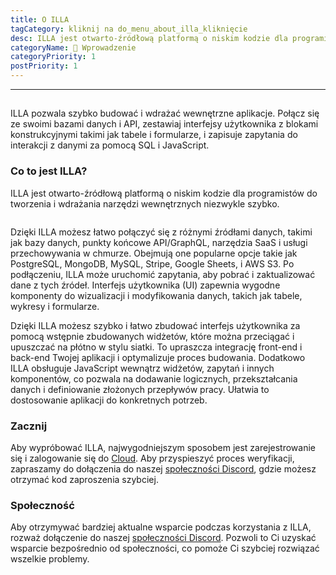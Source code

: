 ```yaml
---
title: O ILLA
tagCategory: kliknij na do_menu_about_illa_kliknięcie
desc: ILLA jest otwarto-źródłową platformą o niskim kodzie dla programistów do tworzenia i wdrażania narzędzi wewnętrznych niezwykle szybko.
categoryName: 👋 Wprowadzenie
categoryPriority: 1
postPriority: 1
---
```


* * *

## <Heading hidden>O ILLA</Heading>

ILLA pozwala szybko budować i wdrażać wewnętrzne aplikacje. Połącz się ze swoimi bazami danych i API, zestawiaj interfejsy użytkownika z blokami konstrukcyjnymi takimi jak tabele i formularze, i zapisuje zapytania do interakcji z danymi za pomocą SQL i JavaScript.

### Co to jest ILLA?

ILLA jest otwarto-źródłową platformą o niskim kodzie dla programistów do tworzenia i wdrażania narzędzi wewnętrznych niezwykle szybko.

<img
  src='https://cdn.illacloud.com/official-website/img/docs/introduction/about-illa-cloud.png'
  alt=""
/>

Dzięki ILLA możesz łatwo połączyć się z różnymi źródłami danych, takimi jak bazy danych, punkty końcowe API/GraphQL, narzędzia SaaS i usługi przechowywania w chmurze. Obejmują one popularne opcje takie jak PostgreSQL, MongoDB, MySQL, Stripe, Google Sheets, i AWS S3. Po podłączeniu, ILLA może uruchomić zapytania, aby pobrać i zaktualizować dane z tych źródeł. Interfejs użytkownika (UI) zapewnia wygodne komponenty do wizualizacji i modyfikowania danych, takich jak tabele, wykresy i formularze.

Dzięki ILLA możesz szybko i łatwo zbudować interfejs użytkownika za pomocą wstępnie zbudowanych widżetów, które można przeciągać i upuszczać na płótno w stylu siatki. To upraszcza integrację front-end i back-end Twojej aplikacji i optymalizuje proces budowania. Dodatkowo ILLA obsługuje JavaScript wewnątrz widżetów, zapytań i innych komponentów, co pozwala na dodawanie logicznych, przekształcania danych i definiowanie złożonych przepływów pracy. Ułatwia to dostosowanie aplikacji do konkretnych potrzeb.

### Zacznij

Aby wypróbować ILLA, najwygodniejszym sposobem jest zarejestrowanie się i zalogowanie się do [Cloud](https://cloud.illacloud.com/). 
Aby przyspieszyć proces weryfikacji, zapraszamy do dołączenia do naszej [społeczności Discord](https://discord.gg/illacloud), gdzie możesz otrzymać kod zaproszenia szybciej.

### Społeczność

Aby otrzymywać bardziej aktualne wsparcie podczas korzystania z ILLA, rozważ dołączenie do naszej [społeczności Discord](https://discord.gg/illacloud). Pozwoli to Ci uzyskać wsparcie bezpośrednio od społeczności, co pomoże Ci szybciej rozwiązać wszelkie problemy. 
